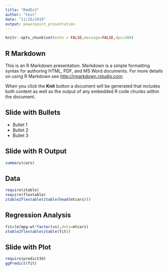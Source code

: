 ```yaml
---
title: "RmdEx3"
author: "test"
date: "11/26/2019"
output: powerpoint_presentation
---
```


```r
knitr::opts_chunk$set(echo = FALSE,message=FALSE,dpi=300)
```

## R Markdown

This is an R Markdown presentation. Markdown is a simple formatting syntax for authoring HTML, PDF, and MS Word documents. For more details on using R Markdown see <http://rmarkdown.rstudio.com>.

When you click the **Knit** button a document will be generated that includes both content as well as the output of any embedded R code chunks within the document.

## Slide with Bullets

- Bullet 1
- Bullet 2
- Bullet 3

## Slide with R Output

```r
summary(cars)
```

## Data

```r
require(ztable)
require(flextable)
ztable2flextable(ztable(head(mtcars)))
```
## Regression Analysis

```r
fit=lm(mpg~wt*factor(vs),data=mtcars)
ztable2flextable(ztable(fit))
```

## Slide with Plot

```r
require(predict3d)
ggPredict(fit)
```

